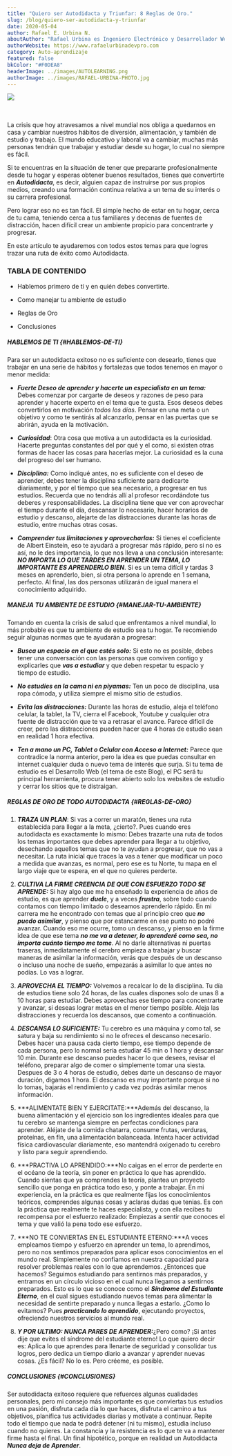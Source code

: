 ```yaml
---
title: "Quiero ser Autodidacta y Triunfar: 8 Reglas de Oro."
slug: /blog/quiero-ser-autodidacta-y-triunfar
date: 2020-05-04
author: Rafael E. Urbina N.
aboutAuthor: "Rafael Urbina es Ingeniero Electrónico y Desarrollador Web Full Stack. Autodidacta apasionado, emplea parte de su tiempo en enseñar a otros a prepararse y desarrollar sus destrezas por cuenta propia."
authorWebsite: https://www.rafaelurbinadevpro.com
category: Auto-aprendizaje
featured: false
bkColor: "#F0DEA8"
headerImage: ../images/AUTOLEARNING.png
authorImage: ../images/RAFAEL-URBINA-PHOTO.jpg
---
```


![](../images/AUTODIDACTA.jpg)  
<br/>
<br/>

La crisis que hoy atravesamos a nivel mundial nos obliga a quedarnos en casa y cambiar nuestros hábitos de diversión, alimentación, y también de estudio y trabajo. El mundo educativo y laboral va a cambiar, muchas más personas tendrán que trabajar y estudiar desde su hogar, lo cual no siempre es fácil.

Si te encuentras en la situación de tener que prepararte profesionalmente desde tu hogar y esperas obtener buenos resultados, tienes que convertirte en ***Autodidacta***, es decir, alguien capaz de instruirse por sus propios medios, creando una formación continua relativa a un tema de su interés o su carrera profesional.

Pero lograr eso no es tan fácil. El simple hecho de estar en tu hogar, cerca de tu cama, teniendo cerca a tus familiares y decenas de fuentes de distracción, hacen difícil crear un ambiente propicio para concentrarte y progresar.

En este artículo te ayudaremos con todos estos temas para que logres trazar una ruta de éxito como Autodidacta.


### TABLA DE CONTENIDO

- <LocalLink to="HABLEMOS-DE-TI">Hablemos primero de tí y en quién debes convertirte.</LocalLink>

- <LocalLink to="MANEJAR-TU-AMBIENTE">Como manejar tu ambiente de estudio</LocalLink>

- <LocalLink to="REGLAS-DE-ORO">Reglas de Oro</LocalLink>

- <LocalLink to="CONCLUSIONES">Conclusiones</LocalLink>


##### HABLEMOS DE TI {#HABLEMOS-DE-TI}

Para ser un autodidacta exitoso no es suficiente con desearlo, tienes que trabajar en una serie de hábitos y fortalezas que todos tenemos en mayor o menor medida:

- ***Fuerte Deseo de aprender y hacerte un especialista en un tema:*** Debes comenzar por cargarte de deseos y razones de peso para aprender y hacerte experto en el tema que te gusta. Esos deseos debes convertirlos en motivación *todos los días*. Pensar en una meta o un objetivo y como te sentirás al alcanzarlo, pensar en las puertas que se abrirán, ayuda en la motivación.

- ***Curiosidad***: Otra cosa que motiva a un autodidacta es la curiosidad. Hacerte preguntas constantes del por qué y el como, si existen otras formas de hacer las cosas para hacerlas mejor. La curiosidad es la cuna del progreso del ser humano.

- ***Disciplina:*** Como indiqué antes, no es suficiente con el deseo de aprender, debes tener la disciplina suficiente para dedicarte diariamente, y por el tiempo que sea necesario, a progresar en tus estudios. Recuerda que no tendrás allí al profesor recordándote tus deberes y responsabilidades. La disciplina tiene que ver con aprovechar el tiempo durante el día, descansar lo necesario, hacer horarios de estudio y descanso, alejarte de las distracciones durante las horas de estudio, entre muchas otras cosas. 

- ***Comprender tus limitaciones y aprovecharlas:*** Si tienes el coeficiente de Albert Einstein, eso te ayudará a progresar más rápido, pero si no es así, no le des importancia, lo que nos lleva a una conclusión interesante: ***NO IMPORTA LO QUE TARDES EN APRENDER UN TEMA, LO IMPORTANTE ES APRENDERLO BIEN***. Si es un tema difícil y tardas 3 meses en aprenderlo, bien, si otra persona lo aprende en 1 semana, perfecto. Al final, las dos personas utilizarán de igual manera el conocimiento adquirido.


##### MANEJA TU AMBIENTE DE ESTUDIO {#MANEJAR-TU-AMBIENTE}

Tomando en cuenta la crisis de salud que enfrentamos a nivel mundial, lo más probable es que tu ambiente de estudio sea tu hogar. Te recomiendo seguir algunas normas que te ayudarán a progresar:

- ***Busca un espacio en el que estés solo:*** Si esto no es posible, debes tener una conversación con las personas que conviven contigo y explicarles que ***vas a estudiar*** y que deben respetar tu espacio y tiempo de estudio.

- ***No estudies en la cama ni en piyamas:*** Ten un poco de disciplina, usa ropa cómoda, y utiliza siempre el mismo sitio de estudios.

- ***Evita las distracciones:*** Durante las horas de estudio, aleja el teléfono celular, la tablet, la TV, cierra el Facebook, Youtube y cualquier otra fuente de distracción que te va a retrasar el avance. Parece difícil de creer, pero las distracciones pueden hacer que 4 horas de estudio sean en realidad 1 hora efectiva.

- ***Ten a mano un PC, Tablet o Celular con Acceso a Internet:*** Parece que contradice la norma anterior, pero la idea es que puedas consultar en internet cualquier duda o nuevo tema de interés que surja. Si tu tema de estudio es el Desarrollo Web (el tema de este Blog), el PC será tu principal herramienta, procura tener abierto solo los websites de estudio y cerrar los sitios que te distraigan.


##### REGLAS DE ORO DE TODO AUTODIDACTA {#REGLAS-DE-ORO}

1. ***TRAZA UN PLAN***: Si vas a correr un maratón, tienes una ruta establecida para llegar a la meta, ¿cierto?. Pues cuando eres autodidacta es exactamente lo mismo: Debes trazarte una ruta de todos los temas importantes que debes aprender para llegar a tu objetivo, desechando aquellos temas que no te ayudan a progresar, que no vas a necesitar. La ruta inicial que traces la vas a tener que modificar un poco a medida que avanzas, es normal, pero ese es tu Norte, tu mapa en el largo viaje que te espera, en el que no quieres perderte.

1. ***CULTIVA LA FIRME CREENCIA DE QUE CON ESFUERZO TODO SE APRENDE:*** Si hay algo que me ha enseñado la experiencia de años de estudio, es que aprender ***duele***, y a veces ***frustra***, sobre todo cuando contamos con tiempo limitado o deseamos aprenderlo rápido. En mi carrera me he encontrado con temas que al principio creo que ***no puedo asimilar***, y pienso que por estancarme en ese punto no podré avanzar. Cuando eso me ocurre, tomo un descanso, y pienso en la firme idea de que ese tema ***no me va a detener, lo aprenderé como sea, no importa cuánto tiempo me tome***. Al no darle alternativas ni puertas traseras, inmediatamente el cerebro empieza a trabajar y buscar maneras de asimilar la información, verás que después de un descanso o incluso una noche de sueño, empezarás a asimilar lo que antes no podías. Lo vas a lograr.

1. ***APROVECHA EL TIEMPO:*** Volvemos a recalcar lo de la disciplina. Tu día de estudios tiene solo 24 horas, de las cuales dispones solo de unas 8 a 10 horas para estudiar. Debes aprovechas ese tiempo para concentrarte y avanzar, si deseas lograr metas en el menor tiempo posible. Aleja las distracciones y recuerda los descansos, que comento a continuación.

1. ***DESCANSA LO SUFICIENTE:*** Tu cerebro es una máquina y como tal, se satura y baja su rendimiento si no le ofreces el descanso necesario. Debes hacer una pausa cada cierto tiempo, ese tiempo depende de cada persona, pero lo normal sería estudiar 45 min o 1 hora y descansar 10 min. Durante ese descanso puedes hacer lo que desees, revisar el teléfono, preparar algo de comer o simplemente tomar una siesta. Despues de 3 o 4 horas de estudio, debes darte un descanso de mayor duración, digamos 1 hora. El descanso es muy importante porque si no lo tomas, bajarás el rendimiento y cada vez podrás asimilar menos información.

1. ***ALIMENTATE BIEN Y EJERCITATE:***Además del descanso, la buena alimentación y el ejercicio son los ingredientes ideales para que tu cerebro se mantenga siempre en perfectas condiciones para aprender. Aléjate de la comida chatarra, consume frutas, verduras, proteínas, en fín, una alimentación balanceada. Intenta hacer actividad física cardiovascular diariamente, eso mantendrá oxigenado tu cerebro y listo para seguir aprendiendo.

1. ***PRACTIVA LO APRENDIDO:***No caigas en el error de perderte en el océano de la teoría, sin poner en práctica lo que has aprendido. Cuando sientas que ya comprendes la teoría, plantea un proyecto sencillo que ponga en práctica todo eso, y ponte a trabajar. En mi experiencia, en la práctica es que realmente fijas los conocimientos teóricos, comprendes algunas cosas y aclaras dudas que tenias. Es con la práctica que realmente te haces especialista, y con ella recibes tu recompensa por el esfuerzo realizado: Empiezas a sentir que conoces el tema y que valió la pena todo ese esfuerzo.

1. ***NO TE CONVIERTAS EN EL ESTUDIANTE ETERNO:***A veces empleamos tiempo y esfuerzo en aprender un tema, lo aprendimos, pero no nos sentimos preparados para aplicar esos conocimientos en el mundo real. Simplemente no confiamos en nuestra capacidad para resolver problemas reales con lo que aprendemos. ¿Entonces que hacemos? Seguimos estudiando para sentirnos más preparados, y entramos en un círculo vicioso en el cual nunca llegamos a sentirnos preparados. Esto es lo que se conoce como el ***Síndrome del Estudiante Eterno***, en el cual sigues estudiando nuevos temas para alimentar la necesidad de sentirte preparado y nunca llegas a estarlo. ¿Como lo evitamos? Pues ***practicando lo aprendido***, ejecutando proyectos, ofreciendo nuestros servicios al mundo real.

1. ***Y POR ULTIMO: NUNCA PARES DE APRENDER:***¿Pero como? ¡Si antes dije que evites el síndrome del estudiante eterno! Lo que quiero decir es: Aplica lo que aprendes para llenarte de seguridad y consolidar tus logros, pero dedica un tiempo diario a avanzar y aprender nuevas cosas. ¿Es fácil? No lo es. Pero créeme, es posible.

##### CONCLUSIONES {#CONCLUSIONES}

Ser autodidacta exitoso requiere que refuerces algunas cualidades personales, pero mi consejo más importante es que conviertas tus estudios en una pasión, disfruta cada día lo que haces, disfruta el camino a tus objetivos, planifica tus actividades diarias y motívate a continuar. Repite todo el tiempo que nada te podrá detener (ni tu mismo), estudia incluso cuando no quieres. La constancia y la resistencia es lo que te va a mantener firme hasta el final. Un final hipotético, porque en realidad un Autodidacta ***Nunca deja de Aprender***.